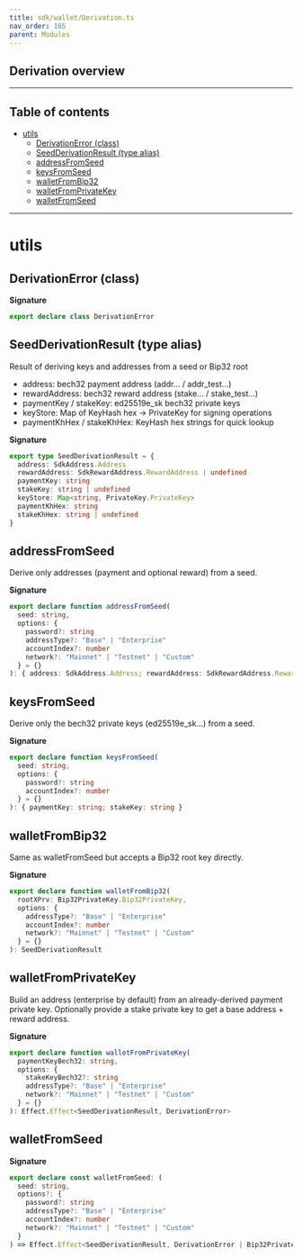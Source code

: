 ```yaml
---
title: sdk/wallet/Derivation.ts
nav_order: 165
parent: Modules
---
```


## Derivation overview

---

<h2 className="text-delta">Table of contents</h2>

- [utils](#utils)
  - [DerivationError (class)](#derivationerror-class)
  - [SeedDerivationResult (type alias)](#seedderivationresult-type-alias)
  - [addressFromSeed](#addressfromseed)
  - [keysFromSeed](#keysfromseed)
  - [walletFromBip32](#walletfrombip32)
  - [walletFromPrivateKey](#walletfromprivatekey)
  - [walletFromSeed](#walletfromseed)

---

# utils

## DerivationError (class)

**Signature**

```ts
export declare class DerivationError
```

## SeedDerivationResult (type alias)

Result of deriving keys and addresses from a seed or Bip32 root

- address: bech32 payment address (addr... / addr_test...)
- rewardAddress: bech32 reward address (stake... / stake_test...)
- paymentKey / stakeKey: ed25519e_sk bech32 private keys
- keyStore: Map of KeyHash hex -> PrivateKey for signing operations
- paymentKhHex / stakeKhHex: KeyHash hex strings for quick lookup

**Signature**

```ts
export type SeedDerivationResult = {
  address: SdkAddress.Address
  rewardAddress: SdkRewardAddress.RewardAddress | undefined
  paymentKey: string
  stakeKey: string | undefined
  keyStore: Map<string, PrivateKey.PrivateKey>
  paymentKhHex: string
  stakeKhHex: string | undefined
}
```

## addressFromSeed

Derive only addresses (payment and optional reward) from a seed.

**Signature**

```ts
export declare function addressFromSeed(
  seed: string,
  options: {
    password?: string
    addressType?: "Base" | "Enterprise"
    accountIndex?: number
    network?: "Mainnet" | "Testnet" | "Custom"
  } = {}
): { address: SdkAddress.Address; rewardAddress: SdkRewardAddress.RewardAddress | undefined }
```

## keysFromSeed

Derive only the bech32 private keys (ed25519e_sk...) from a seed.

**Signature**

```ts
export declare function keysFromSeed(
  seed: string,
  options: {
    password?: string
    accountIndex?: number
  } = {}
): { paymentKey: string; stakeKey: string }
```

## walletFromBip32

Same as walletFromSeed but accepts a Bip32 root key directly.

**Signature**

```ts
export declare function walletFromBip32(
  rootXPrv: Bip32PrivateKey.Bip32PrivateKey,
  options: {
    addressType?: "Base" | "Enterprise"
    accountIndex?: number
    network?: "Mainnet" | "Testnet" | "Custom"
  } = {}
): SeedDerivationResult
```

## walletFromPrivateKey

Build an address (enterprise by default) from an already-derived payment private key.
Optionally provide a stake private key to get a base address + reward address.

**Signature**

```ts
export declare function walletFromPrivateKey(
  paymentKeyBech32: string,
  options: {
    stakeKeyBech32?: string
    addressType?: "Base" | "Enterprise"
    network?: "Mainnet" | "Testnet" | "Custom"
  } = {}
): Effect.Effect<SeedDerivationResult, DerivationError>
```

## walletFromSeed

**Signature**

```ts
export declare const walletFromSeed: (
  seed: string,
  options?: {
    password?: string
    addressType?: "Base" | "Enterprise"
    accountIndex?: number
    network?: "Mainnet" | "Testnet" | "Custom"
  }
) => Effect.Effect<SeedDerivationResult, DerivationError | Bip32PrivateKey.Bip32PrivateKeyError>
```
